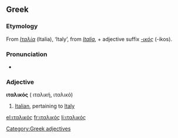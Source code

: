==Greek==

===Etymology===
From ''[[Ιταλία]]'' (Italia), ‘Italy’, from {{L.|el}} ''[[Italia]]'', + adjective suffix ''[[-ικός]]'' (-ikos).

===Pronunciation===
* {{IPA|/itali'kos/}}

===Adjective===
'''ιταλικός''' {{m}} ({{f}} ιταλική, {{n}} ιταλικό)

# [[Italian]], pertaining to [[Italy]]

[[Category:Greek adjectives]]

[[el:ιταλικός]]
[[fr:ιταλικός]]
[[li:ιταλικός]]
